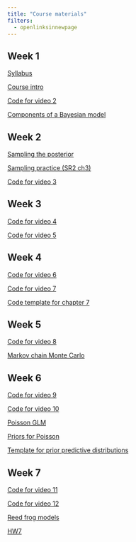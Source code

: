 ```yaml
---
title: "Course materials"
filters:
  - openlinksinnewpage
---
```


## Week 1

[Syllabus](files/oceans140_syllabus_2025.pdf)

[Course intro](lectures/course_intro.pdf)

[Code for video 2](code/video2.html)

[Components of a Bayesian model](lectures/model_components.pdf)

<!-- [Homework 1](files/hw1.pdf) -->

<!-- [Probability](_lectures/probability-lecture.pdf) -->

## Week 2

[Sampling the posterior](lectures/sampling_the_posterior.pdf)

[Sampling practice (SR2 ch3)](images/sr2_ch3_practice.png)

<!-- [Etherpad](https://etherpad.wikimedia.org/p/re_stats2) -->

[Code for video 3](code/video3.R)

<!-- [Homework 2](files/hw2.pdf) -->

<!-- [Project overview](files/project_overview-250115.pdf) -->

## Week 3

[Code for video 4](code/video4.R)

[Code for video 5](code/video5.R)

## Week 4

[Code for video 6](code/video6.R)

[Code for video 7](code/video7.R)

[Code template for chapter 7](code/sr2_07_class_demo-student.R)

## Week 5

[Code for video 8](code/video8.R)

[Markov chain Monte Carlo](lectures/mcmc.pdf)

<!-- [Midterm problem](files/midterm_2025.pdf) -->

<!-- [Midterm template](https://raw.githubusercontent.com/elahi/stats2_site/refs/heads/main/code/midterm_2025-template.qmd) -->

## Week 6

[Code for video 9](code/video9.R)

<!-- [Problem - pirates](images/problem_pirates.png) -->

[Code for video 10](code/video10.R)

<!-- [Problem - salamanders](images/problem_salamanders.png) -->

[Poisson GLM](lectures/glm_poisson.pdf)

[Priors for Poisson](code/priors_poisson.R)

[Template for prior predictive distributions](files/Template_prior_predictive_distributions.pdf)

<!-- [HW6](files/hw6.pdf)  -->

## Week 7

[Code for video 11](code/video11.R)

[Code for video 12](code/video12.R)

[Reed frog models](files/varying_intercepts-slides-2025.pdf) 

[HW7](files/hw7.pdf) 

